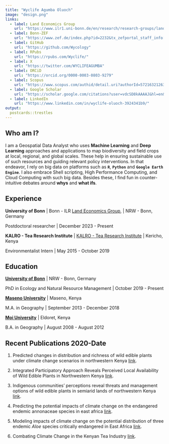 ```yaml
---
title: "Wyclife Agumba Oluoch"
image: "design.png"
links:
  - label: Land Economics Group
    url: "https://www.ilr1.uni-bonn.de/en/research/research-groups/land-economics"
  - label: Bonn-ZEF
    url: "https://www.zef.de/index.php?id=2232&tx_zefportal_staff_info[ref]=2252&tx_zefportal_staff_info[uid]=1975&tx_zefportal_staff_profile[uid]=1975&no_cache=1"
  - label: GitHub
    url: "https://github.com/Wycology"
  - label: RPubs
    url: "https://rpubs.com/Wyclife/"
  - label: X
    url: "https://twitter.com/WYCLIFEAGUMBA"
  - label: ORCiD
    url: "https://orcid.org/0000-0003-0803-9279"
  - label: Scopus
    url: "https://www.scopus.com/authid/detail.uri?authorId=57216321263"
  - label: Google Scholar
    url: "https://scholar.google.com/citations?user=vdcSD8kAAAAJ&hl=en&oi=ao"
  - label: LinkedIn
    url: "https://www.linkedin.com/in/wyclife-oluoch-3924341b9/"
output:
  postcards::trestles
---
```


## Who am I?

I am a Geospatial Data Analyst who uses **Machine Learning** and **Deep Learning** approaches and applications to map biodiversity and field crops at local, regional, and global scales. These help in ensuring sustainable use of such resources and guiding relevant policy interventions. In that endeavor, I rely on big data on platforms such as **`R`**, **`Python`** and **`Google Earth Engine`**. I also embrace Shell scripting, High Performance Computing, and Cloud Computing with such big data. Besides these, I find fun in counter-intuitive debates around **whys** and **what ifs**.

## Experience

**University of Bonn** \| Bonn - ILR [Land Economics Group](https://www.ilr1.uni-bonn.de/en/research/research-groups/land-economics), \| NRW - Bonn, Germany

Postdoctoral researcher \|  December 2023 - Present

**KALRO - Tea Research Institute** \| [KALRO - Tea Research Institute](https://www.kalro.org/tea/) \| Kericho, Kenya

Environmentalist Intern \|  May 2015 - October 2019

## Education

**[University of Bonn](https://www.uni-bonn.de/en/university/university)** \| NRW - Bonn, Germany

PhD in Ecology and Natural Resource Management \| October 2019 - Present

**[Maseno University](https://www.maseno.ac.ke/)** \| Maseno, Kenya

M.A. in Geography \| September 2013 - December 2018

**[Moi University](http://mu.ac.ke/)** \| Eldoret, Kenya

B.A. in Geography \| August 2008 - August 2012

## Recent Publications 2020-Date

1. Predicted changes in distribution and richness of wild edible plants under climate change scenarios in northwestern Kenya [link](https://link.springer.com/article/10.1007/s10113-023-02175-3).

2. Integrated Participatory Approach Reveals Perceived Local Availability of Wild Edible Plants in Northwestern Kenya [link](https://doi.org/10.1007/s10745-023-00405-0).

3. Indigenous communities’ perceptions reveal threats and management options of wild edible plants in semiarid lands of northwestern Kenya [link](https://doi.org/10.1186/s13002-023-00584-6).

4. Predicting the potential impacts of climate change on the endangered endemic annonaceae species in east africa [link](https://doi.org/10.1016/j.heliyon.2023.e17405).

5. Modeling impacts of climate change on the potential distribution of three endemic _Aloe_ species critically endangered in East Africa [link](https://doi.org/10.1016/j.ecoinf.2022.101765).

6. Combating Climate Change in the Kenyan Tea Industry [link](https://doi.org/10.3389/fpls.2020.00339).
